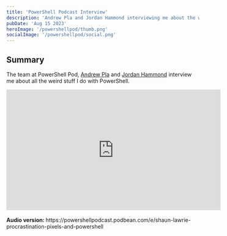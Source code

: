 ```yaml
---
title: 'PowerShell Podcast Interview'
description: 'Andrew Pla and Jordan Hammond interviewing me about the weird stuff I do with PowerShell.'
pubDate: 'Aug 15 2023'
heroImage: '/powershellpod/thumb.png'
socialImage: '/powershellpod/social.png'
---
```



## Summary

The team at PowerShell Pod, [Andrew Pla](https://twitter.com/AndrewPlaTech) and [Jordan Hammond](https://twitter.com/DevOpsJordan) interview me about all the weird stuff I do with PowerShell.

<div class="mt-6 mx-auto text-center">
    <iframe id="youtube-frame-prev" class="inline-block max-w-full" width="560" height="315" src="https://www.youtube.com/embed/FKIJxV-9sFE" title="YouTube video player" frameborder="0" allow="accelerometer; clipboard-write; encrypted-media; gyroscope; picture-in-picture; web-share" allowfullscreen></iframe>
</div>

<br/>
<b>Audio version: </b> https://powershellpodcast.podbean.com/e/shaun-lawrie-procrastination-pixels-and-powershell
